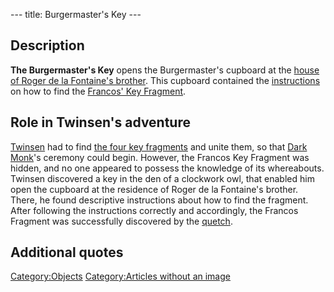 ---
title: Burgermaster's Key
---

{{Quote|
Quote=It is the key that the burgermaster lost before he was eaten by a monster from the gas. Nobody has ever used it since.|
Character=Official description}}

==Description==
'''The Burgermaster's Key''' opens the Burgermaster's cupboard at the [[Roger de la Fontaine's house|house of Roger de la Fontaine's brother]]. This cupboard contained the [[Burgermaster's notes|instructions]] on how to find the [[Francos' Key Fragment]].

==Role in Twinsen's adventure==
[[Twinsen]] had to find [[Dark Monk's key|the four key fragments]] and unite them, so that [[Dark Monk]]'s ceremony could begin. However, the Francos Key Fragment was hidden, and no one appeared to possess the knowledge of its whereabouts. Twinsen discovered a key in the den of a clockwork owl, that enabled him open the cupboard at the residence of Roger de la Fontaine's brother. There, he found descriptive instructions about how to find the fragment. After following the instructions correctly and accordingly, the Francos Fragment was successfully discovered by the [[quetch]].

==Additional quotes==
{{Quote|
Quote=You just found the Francos Burgermaster's key.|
Character=What Twinsen heard when finding the key}}

[[Category:Objects]]
[[Category:Articles without an image]]